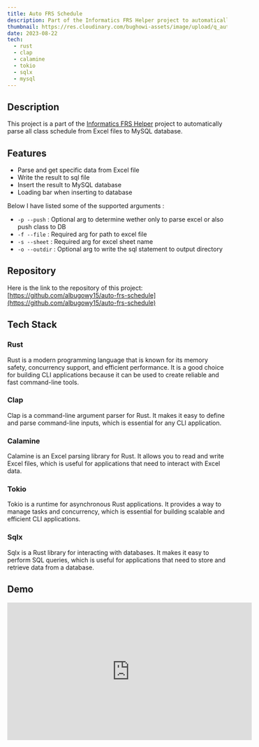 ```yaml
---
title: Auto FRS Schedule
description: Part of the Informatics FRS Helper project to automatically parse all class schedule from Excel files to MySQL database.
thumbnail: https://res.cloudinary.com/bughowi-assets/image/upload/q_auto/projects-auto-frs-schedule.png
date: 2023-08-22
tech:
  - rust
  - clap
  - calamine
  - tokio
  - sqlx
  - mysql
---
```


## Description

This project is a part of the [Informatics FRS Helper](https://github.com/albugowy15/informatics-frs-helper) project to automatically parse all class schedule from Excel files to MySQL database.

## Features

- Parse and get specific data from Excel file
- Write the result to sql file
- Insert the result to MySQL database
- Loading bar when inserting to database

Below I have listed some of the supported arguments :

- `-p --push` : Optional arg to determine wether only to parse excel or also push class to DB
- `-f --file` : Required arg for path to excel file
- `-s --sheet` : Required arg for excel sheet name
- `-o --outdir` : Optional arg to write the sql statement to output directory


## Repository

Here is the link to the repository of this project: [https://github.com/albugowy15/auto-frs-schedule](https://github.com/albugowy15/auto-frs-schedule)

## Tech Stack

### Rust

Rust is a modern programming language that is known for its memory safety, concurrency support, and efficient performance. It is a good choice for building CLI applications because it can be used to create reliable and fast command-line tools.

### Clap

Clap is a command-line argument parser for Rust. It makes it easy to define and parse command-line inputs, which is essential for any CLI application.

### Calamine

Calamine is an Excel parsing library for Rust. It allows you to read and write Excel files, which is useful for applications that need to interact with Excel data.

### Tokio 

Tokio is a runtime for asynchronous Rust applications. It provides a way to manage tasks and concurrency, which is essential for building scalable and efficient CLI applications.

### Sqlx

Sqlx is a Rust library for interacting with databases. It makes it easy to perform SQL queries, which is useful for applications that need to store and retrieve data from a database.

## Demo

<iframe width="560" height="315" src="https://www.youtube.com/embed/ZZYkbBCab1o" frameborder="0" allow="accelerometer; autoplay; encrypted-media; gyroscope; picture-in-picture" allowfullscreen></iframe>